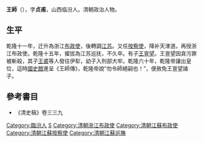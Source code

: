 {{Otheruses|other=名为王師的其他人物|王師}}

'''王師'''（{{bd|？||1750年||W}}），字'''贞甫'''，山西临汾人。清朝政治人物。

== 生平 ==
乾隆十一年，迁升為浙江[[布政使|布政使]]，後轉調[[江苏|江苏]]。又任[[按察使|按察使]]，降补天津道。再授浙江布政使。乾隆十五年，擢拔為江苏巡抚，不久卒。有子[[王亶望|王亶望]]。王亶望因貪污罪被斬殺，其子[[王裘|王裘]]等人發往伊犁，幼子入刑部大牢。乾隆六十年，乾隆帝讓出皇位，這時[[國史館|國史館]]進呈《王師傳》，乾隆帝說“勿令師絕嗣也！”，便赦免王亶望諸子。

==參考書目==
*《清史稿》卷三三九

{{雍正八年庚戌科殿試金榜}}

{{Authority control}}

{{DEFAULTSORT:Wang王}}
[[Category:臨汾人|Category:臨汾人]]
[[Category:王姓|S]]
[[Category:清朝浙江布政使|Category:清朝浙江布政使]]
[[Category:清朝江蘇布政使|Category:清朝江蘇布政使]]
[[Category:清朝江蘇按察使|Category:清朝江蘇按察使]]
[[Category:清朝江蘇巡撫|Category:清朝江蘇巡撫]]


{{清朝人物小作品}}